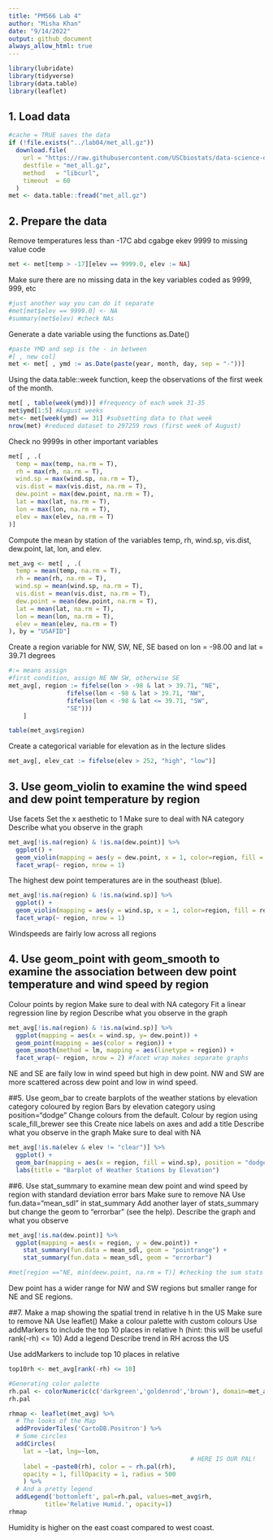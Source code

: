 ```yaml
---
title: "PM566 Lab 4"
author: "Misha Khan"
date: "9/14/2022"
output: github_document
always_allow_html: true
---
```

```r
library(lubridate)
library(tidyverse)
library(data.table)
library(leaflet)
```


## 1. Load data
```r
#cache = TRUE saves the data
if (!file.exists("../lab04/met_all.gz"))
  download.file(
    url = "https://raw.githubusercontent.com/USCbiostats/data-science-data/master/02_met/met_all.gz",
    destfile = "met_all.gz",
    method   = "libcurl",
    timeout  = 60
  )
met <- data.table::fread("met_all.gz")
```

## 2. Prepare the data

Remove temperatures less than -17C abd cgabge ekev 9999 to missing value code
```r
met <- met[temp > -17][elev == 9999.0, elev := NA]
```

Make sure there are no missing data in the key variables coded as 9999, 999, etc
```r
#just another way you can do it separate
#met[met$elev == 9999.0] <- NA
#summary(met$elev) #check NAs
```

Generate a date variable using the functions as.Date()
```r
#paste YMD and sep is the - in between
#[ , new col]
met <- met[ , ymd := as.Date(paste(year, month, day, sep = "-"))]
```

Using the data.table::week function, keep the observations of the first week of the month.
```r
met[ , table(week(ymd))] #frequency of each week 31-35
met$ymd[1:5] #August weeks
met<- met[week(ymd) == 31] #subsetting data to that week
nrow(met) #reduced dataset to 297259 rows (first week of August)
```

Check no 9999s in other important variables
```r
met[ , .(
  temp = max(temp, na.rm = T),
  rh = max(rh, na.rm = T),
  wind.sp = max(wind.sp, na.rm = T),
  vis.dist = max(vis.dist, na.rm = T),
  dew.point = max(dew.point, na.rm = T),
  lat = max(lat, na.rm = T),
  lon = max(lon, na.rm = T),
  elev = max(elev, na.rm = T)
)]
```

Compute the mean by station of the variables temp, rh, wind.sp, vis.dist, dew.point, lat, lon, and elev.
```r
met_avg <- met[ , .(
  temp = mean(temp, na.rm = T),
  rh = mean(rh, na.rm = T),
  wind.sp = mean(wind.sp, na.rm = T),
  vis.dist = mean(vis.dist, na.rm = T),
  dew.point = mean(dew.point, na.rm = T),
  lat = mean(lat, na.rm = T),
  lon = mean(lon, na.rm = T),
  elev = mean(elev, na.rm = T)
), by = "USAFID"]
```

Create a region variable for NW, SW, NE, SE based on lon = -98.00 and lat = 39.71 degrees
```r
#:= means assign
#first condition, assign NE NW SW, otherwise SE
met_avg[, region := fifelse(lon > -98 & lat > 39.71, "NE", 
                fifelse(lon < -98 & lat > 39.71, "NW",
                fifelse(lon < -98 & lat <= 39.71, "SW",
                "SE")))
    ]

table(met_avg$region)
```

Create a categorical variable for elevation as in the lecture slides
```r
met_avg[, elev_cat := fifelse(elev > 252, "high", "low")]
```


## 3. Use geom_violin to examine the wind speed and dew point temperature by region
Use facets
Set the x aesthetic to 1
Make sure to deal with NA category
Describe what you observe in the graph
```r
met_avg[!is.na(region) & !is.na(dew.point)] %>% 
  ggplot() + 
  geom_violin(mapping = aes(y = dew.point, x = 1, color=region, fill = region)) + 
  facet_wrap(~ region, nrow = 1)
```


The highest dew point temperatures are in the southeast (blue).

```r
met_avg[!is.na(region) & !is.na(wind.sp)] %>% 
  ggplot() + 
  geom_violin(mapping = aes(y = wind.sp, x = 1, color=region, fill = region)) + 
  facet_wrap(~ region, nrow = 1)
```
Windspeeds are fairly low across all regions

## 4. Use geom_point with geom_smooth to examine the association between dew point temperature and wind speed by region
Colour points by region
Make sure to deal with NA category
Fit a linear regression line by region
Describe what you observe in the graph
```r
met_avg[!is.na(region) & !is.na(wind.sp)] %>% 
  ggplot(mapping = aes(x = wind.sp, y= dew.point)) + 
  geom_point(mapping = aes(color = region)) + 
  geom_smooth(method = lm, mapping = aes(linetype = region)) +
  facet_wrap(~ region, nrow = 2) #facet wrap makes separate graphs
```
NE and SE are faily low in wind speed but high in dew point. NW and SW are more scattered across dew point and low in wind speed.

##5. Use geom_bar to create barplots of the weather stations by elevation category coloured by region
Bars by elevation category using position="dodge"
Change colours from the default. Colour by region using scale_fill_brewer see this
Create nice labels on axes and add a title
Describe what you observe in the graph
Make sure to deal with NA

```r
met_avg[!is.na(elev & elev != "clear")] %>%
  ggplot() + 
  geom_bar(mapping = aes(x = region, fill = wind.sp), position = "dodge")  + scale_fill_brewer(palette = "Dark2") +
  labs(title = "Barplot of Weather Stations by Elevation")
```


##6. Use stat_summary to examine mean dew point and wind speed by region with standard deviation error bars
Make sure to remove NA
Use fun.data=“mean_sdl” in stat_summary
Add another layer of stats_summary but change the geom to "errorbar" (see the help).
Describe the graph and what you observe
```r
met_avg[!is.na(dew.point)] %>%
  ggplot(mapping = aes(x = region, y = dew.point)) + 
    stat_summary(fun.data = mean_sdl, geom = "pointrange") +
    stat_summary(fun.data = mean_sdl, geom = "errorbar")

#met[region =="NE, min(deew.point, na.rm = T)] #checking the sum stats
```
Dew point has a wider range for NW and SW regions but smaller range for NE and SE regions.

##7. Make a map showing the spatial trend in relative h in the US
Make sure to remove NA
Use leaflet()
Make a colour palette with custom colours
Use addMarkers to include the top 10 places in relative h (hint: this will be useful rank(-rh) <= 10)
Add a legend
Describe trend in RH across the US

Use addMarkers to include top 10 places in relative
```r
top10rh <- met_avg[rank(-rh) <= 10]
```

```r
#Generating color palette
rh.pal <- colorNumeric(c('darkgreen','goldenrod','brown'), domain=met_avg$rh)
rh.pal

rhmap <- leaflet(met_avg) %>% 
  # The looks of the Map
  addProviderTiles('CartoDB.Positron') %>% 
  # Some circles
  addCircles(
    lat = ~lat, lng=~lon,
                                                  # HERE IS OUR PAL!
    label = ~paste0(rh), color = ~ rh.pal(rh),
    opacity = 1, fillOpacity = 1, radius = 500
    ) %>%
  # And a pretty legend
  addLegend('bottomleft', pal=rh.pal, values=met_avg$rh,
          title='Relative Humid.', opacity=1)
rhmap
```
Humidity is higher on the east coast compared to west coast.

